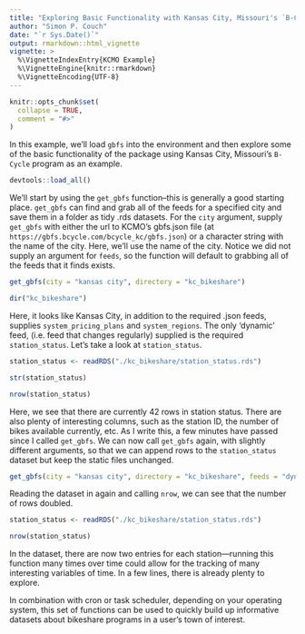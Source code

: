```yaml
---
title: "Exploring Basic Functionality with Kansas City, Missouri's `B-Cycle`"
author: "Simon P. Couch"
date: "`r Sys.Date()`"
output: rmarkdown::html_vignette
vignette: >
  %\VignetteIndexEntry{KCMO Example}
  %\VignetteEngine{knitr::rmarkdown}
  %\VignetteEncoding{UTF-8}
---
```


```r
knitr::opts_chunk$set(
  collapse = TRUE,
  comment = "#>"
)
```

In this example, we'll load `gbfs` into the environment and then explore some of the basic functionality of the package using Kansas City, Missouri's `B-Cycle` program as an example.

```r
devtools::load_all()
```

We'll start by using the `get_gbfs` function--this is generally a good starting place. `get_gbfs` can find and grab all of the feeds for a specified city and save them in a folder as tidy .rds datasets. For the `city` argument, supply `get_gbfs` with either the url to KCMO's gbfs.json file (at `https://gbfs.bcycle.com/bcycle_kc/gbfs.json`) or a character string with the name of the city. Here, we'll use the name of the city. Notice we did not supply an argument for `feeds`, so the function will default to grabbing all of the feeds that it finds exists.

```r
get_gbfs(city = "kansas city", directory = "kc_bikeshare")
```

```r
dir("kc_bikeshare")
```

Here, it looks like Kansas City, in addition to the required .json feeds, supplies `system_pricing_plans` and `system_regions`. The only 'dynamic' feed, (i.e. feed that changes regularly) supplied is the required `station_status`. Let's take a look at `station_status`.

```r
station_status <- readRDS("./kc_bikeshare/station_status.rds")

str(station_status)

nrow(station_status)
```

Here, we see that there are currently 42 rows in station status. There are also plenty of interesting columns, such as the station ID, the number of bikes available currently, etc. As I write this, a few minutes have passed since I called `get_gbfs`. We can now call `get_gbfs` again, with slightly different arguments, so that we can append rows to the `station_status` dataset but keep the static files unchanged.

```r
get_gbfs(city = "kansas city", directory = "kc_bikeshare", feeds = "dynamic")
```

Reading the dataset in again and calling `nrow`, we can see that the number of rows doubled.

```r
station_status <- readRDS("./kc_bikeshare/station_status.rds")

nrow(station_status)
```

In the dataset, there are now two entries for each station—running this function many times over time could allow for the tracking of many interesting variables of time. In a few lines, there is already plenty to explore.

In combination with cron or task scheduler, depending on your operating system, this set of functions can be used to quickly build up informative datasets about bikeshare programs in a user's town of interest.
